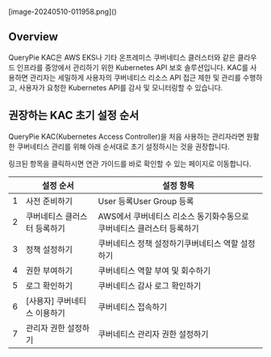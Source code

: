 <p align="center">
<div>[image-20240510-011958.png]()</div>
</p>

## Overview
QueryPie KAC은 AWS EKS나 기타 온프레미스 쿠버네티스 클러스터와 같은 클라우드 인프라를 중앙에서 관리하기 위한 Kubernetes API 보호 솔루션입니다. KAC를 사용하면 관리자는 세밀하게 사용자의 쿠버네티스 리소스 API 접근 제한 및 관리를 수행하고, 사용자가 요청한 Kubernetes API를 감사 및 모니터링할 수 있습니다.

## 권장하는 KAC 초기 설정 순서
QueryPie KAC(Kubernetes Access Controller)을 처음 사용하는 관리자라면 원활한 쿠버네티스 관리를 위해 아래 순서대로 초기 설정하시는 것을 권장합니다.

링크된 항목을 클릭하시면 연관 가이드를 바로 확인할 수 있는 페이지로 이동합니다.

|   | 설정 순서            | 설정 항목                                   |
| - | ---------------- | --------------------------------------- |
| 1 | 사전 준비하기          | User 등록User Group 등록                    |
| 2 | 쿠버네티스 클러스터 등록하기  | AWS에서 쿠버네티스 리소스 동기화수동으로 쿠버네티스 클러스터 등록하기 |
| 3 | 정책 설정하기          | 쿠버네티스 정책 설정하기쿠버네티스 역할 설정하기              |
| 4 | 권한 부여하기          | 쿠버네티스 역할 부여 및 회수하기                      |
| 5 | 로그 확인하기          | 쿠버네티스 감사 로그 확인하기                        |
| 6 | [사용자] 쿠버네티스 이용하기 | 쿠버네티스 접속하기                              |
| 7 | 관리자 권한 설정하기      | 쿠버네티스 관리자 권한 설정하기                       |
